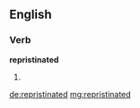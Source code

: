 ==English==

===Verb===
'''repristinated'''

# {{en-past of|repristinate}}

[[de:repristinated]]
[[mg:repristinated]]